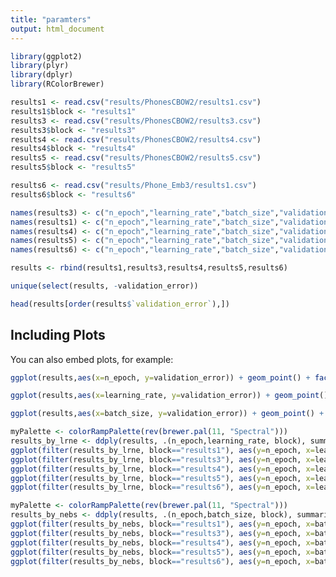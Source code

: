 ```yaml
---
title: "paramters"
output: html_document
---
```

```r
library(ggplot2)
library(plyr)
library(dplyr)
library(RColorBrewer)
```
```r
results1 <- read.csv("results/PhonesCBOW2/results1.csv")
results1$block <- "results1"
results3 <- read.csv("results/PhonesCBOW2/results3.csv")
results3$block <- "results3"
results4 <- read.csv("results/PhonesCBOW2/results4.csv")
results4$block <- "results4"
results5 <- read.csv("results/PhonesCBOW2/results5.csv")
results5$block <- "results5"

results6 <- read.csv("results/Phone_Emb3/results1.csv")
results6$block <- "results6"

names(results3) <- c("n_epoch","learning_rate","batch_size","validation_error","block")
names(results1) <- c("n_epoch","learning_rate","batch_size","validation_error","block")
names(results4) <- c("n_epoch","learning_rate","batch_size","validation_error","block")
names(results5) <- c("n_epoch","learning_rate","batch_size","validation_error","block")
names(results6) <- c("n_epoch","learning_rate","batch_size","validation_error","block")

results <- rbind(results1,results3,results4,results5,results6)
```
```r
unique(select(results, -validation_error))

```

```r
head(results[order(results$`validation_error`),])
```

## Including Plots

You can also embed plots, for example:

```r
ggplot(results,aes(x=n_epoch, y=validation_error)) + geom_point() + facet_wrap(~block)

```
```r
ggplot(results,aes(x=learning_rate, y=validation_error)) + geom_point() + facet_wrap(~block)

```
```r
ggplot(results,aes(x=batch_size, y=validation_error)) + geom_point() + facet_wrap(~block, scales = "free_x")

```
```r
myPalette <- colorRampPalette(rev(brewer.pal(11, "Spectral")))
results_by_lrne <- ddply(results, .(n_epoch,learning_rate, block), summarize, med_validation_error=median(validation_error))
ggplot(filter(results_by_lrne, block=="results1"), aes(y=n_epoch, x=learning_rate, fill=med_validation_error)) + geom_tile() + scale_fill_gradientn(colours=myPalette(100), limits=c(0.58,0.78))
ggplot(filter(results_by_lrne, block=="results3"), aes(y=n_epoch, x=learning_rate, fill=med_validation_error)) + geom_tile() + scale_fill_gradientn(colours=myPalette(100), limits=c(0.58,0.78))
ggplot(filter(results_by_lrne, block=="results4"), aes(y=n_epoch, x=learning_rate, fill=med_validation_error)) + geom_tile() + scale_fill_gradientn(colours=myPalette(100), limits=c(0.58,0.78))
ggplot(filter(results_by_lrne, block=="results5"), aes(y=n_epoch, x=learning_rate, fill=med_validation_error)) + geom_tile() + scale_fill_gradientn(colours=myPalette(100), limits=c(0.58,0.78))
ggplot(filter(results_by_lrne, block=="results6"), aes(y=n_epoch, x=learning_rate, fill=med_validation_error)) + geom_tile() + scale_fill_gradientn(colours=myPalette(100), limits=c(0.58,0.65))
```
```r
myPalette <- colorRampPalette(rev(brewer.pal(11, "Spectral")))
results_by_nebs <- ddply(results, .(n_epoch,batch_size, block), summarize, med_validation_error=median(validation_error))
ggplot(filter(results_by_nebs, block=="results1"), aes(y=n_epoch, x=batch_size, fill=med_validation_error)) + geom_tile() + scale_fill_gradientn(colours=myPalette(100), limits=c(0.58,0.78))
ggplot(filter(results_by_nebs, block=="results3"), aes(y=n_epoch, x=batch_size, fill=med_validation_error)) + geom_tile() + scale_fill_gradientn(colours=myPalette(100), limits=c(0.58,0.78))
ggplot(filter(results_by_nebs, block=="results4"), aes(y=n_epoch, x=batch_size, fill=med_validation_error)) + geom_tile() + scale_fill_gradientn(colours=myPalette(100), limits=c(0.58,0.78))
ggplot(filter(results_by_nebs, block=="results5"), aes(y=n_epoch, x=batch_size, fill=med_validation_error)) + geom_tile() + scale_fill_gradientn(colours=myPalette(100), limits=c(0.58,0.78))
ggplot(filter(results_by_nebs, block=="results6"), aes(y=n_epoch, x=batch_size, fill=med_validation_error)) + geom_tile() + scale_fill_gradientn(colours=myPalette(100), limits=c(0.58,0.65))
```
